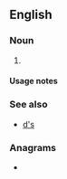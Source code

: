 {{also|ds|Ds|DS|dS|ds.|d's|D.S.|D. S.}}
==English==

===Noun===
{{head|en|noun form}}

# {{plural of|D|lang=en}}

====Usage notes====
{{U:en:plurals of letters}}

===See also===
* [[d's]]

===Anagrams===
* {{anagrams|en|a=ds|S.D.|SD|sd}}